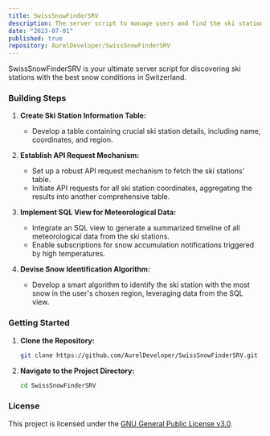 ```yaml
---
title: SwissSnowFinderSRV
description: The server script to manage users and find the ski station in Switzerland with the best snow.
date: "2023-07-01"
published: true
repository: AurelDeveloper/SwissSnowFinderSRV
---
```


SwissSnowFinderSRV is your ultimate server script for discovering ski stations with the best snow conditions in Switzerland.

### Building Steps

1. **Create Ski Station Information Table:**
   - Develop a table containing crucial ski station details, including name, coordinates, and region.

2. **Establish API Request Mechanism:**
   - Set up a robust API request mechanism to fetch the ski stations' table.
   - Initiate API requests for all ski station coordinates, aggregating the results into another comprehensive table.

3. **Implement SQL View for Meteorological Data:**
   - Integrate an SQL view to generate a summarized timeline of all meteorological data from the ski stations.
   - Enable subscriptions for snow accumulation notifications triggered by high temperatures.

4. **Devise Snow Identification Algorithm:**
   - Develop a smart algorithm to identify the ski station with the most snow in the user's chosen region, leveraging data from the SQL view.

### Getting Started

1. **Clone the Repository:**
   ```bash
   git clone https://github.com/AurelDeveloper/SwissSnowFinderSRV.git
   ```

2. **Navigate to the Project Directory:**
   ```bash
   cd SwissSnowFinderSRV
   ```

### License

This project is licensed under the [GNU General Public License v3.0](LICENSE).
